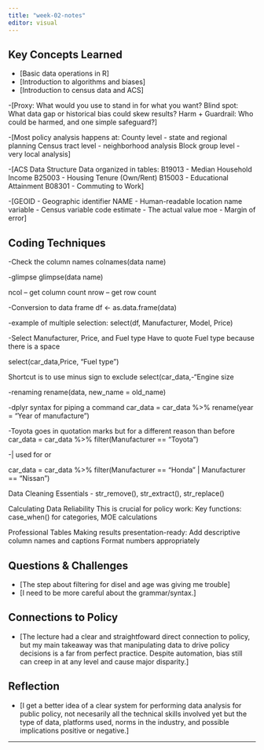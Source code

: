 ```yaml
---
title: "week-02-notes"
editor: visual
---
```

## Key Concepts Learned
- [Basic data operations in R]
- [Introduction to algorithms and biases]
- [Introduction to census data and ACS]

-[Proxy: What would you use to stand in for what you want?
Blind spot: What data gap or historical bias could skew results?
Harm + Guardrail: Who could be harmed, and one simple safeguard?]

-[Most policy analysis happens at:
County level - state and regional planning
Census tract level - neighborhood analysis
Block group level - very local analysis]

-[ACS Data Structure
Data organized in tables:
B19013 - Median Household Income
B25003 - Housing Tenure (Own/Rent)
B15003 - Educational Attainment
B08301 - Commuting to Work]

-[GEOID - Geographic identifier
NAME - Human-readable location name
variable - Census variable code
estimate - The actual value
moe - Margin of error]


## Coding Techniques
-Check the column names
colnames(data name)

-glimpse
glimpse(data name)

ncol – get column count
nrow – get row count

-Conversion to data frame
df <- as.data.frame(data)

-example of multiple selection:
select(df, Manufacturer, Model, Price)

-Select Manufacturer, Price, and Fuel type
Have to quote Fuel type because there is a space

select(car_data,Price, "Fuel type")

Shortcut is to use minus sign to exclude
select(car_data,-"Engine size

-renaming 
rename(data, new_name = old_name)

-dplyr syntax for piping a command
car_data = car_data %>%
  rename(year = "Year of manufacture")
  
-Toyota goes in quotation marks but for a different reason than before
car_data = car_data %>%
filter(Manufacturer == "Toyota")

-| used for or

car_data = car_data %>%
filter(Manufacturer == "Honda" | Manufacturer == "Nissan")


Data Cleaning Essentials
- str_remove(), str_extract(), str_replace()

Calculating Data Reliability
This is crucial for policy work:
Key functions: case_when() for categories, MOE calculations

Professional Tables
Making results presentation-ready:
Add descriptive column names and captions
Format numbers appropriately



## Questions & Challenges
- [The step about filtering for disel and age was giving me trouble]
- [I need to be more careful about the grammar/syntax.]

## Connections to Policy
- [The lecture had a clear and straightfoward direct connection to policy, but my main takeaway was that manipulating data to drive policy decisions is a far from perfect practice. Despite automation, bias still can creep in at any level and cause major disparity.]

## Reflection
- [I get a better idea of a clear system for performing data analysis for public policy, not necesarily all the technical skills involved yet but the type of data, platforms used, norms in the industry, and possible implications positive or negative.]

---
